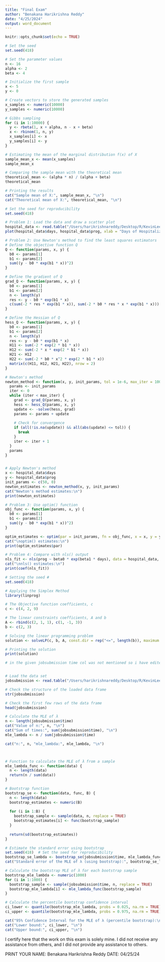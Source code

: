 ```yaml
---
title: "Final Exam"
author: "Benakana Harikrishna Reddy"
date: "4/25/2024"
output: word_document
---
```


```r
knitr::opts_chunk$set(echo = TRUE)
```

```r

# Set the seed
set.seed(418)

# Set the parameter values
n <- 16
alpha <- 2
beta <- 4

# Initialize the first sample
x <- 5
y <- 0

# Create vectors to store the generated samples
x_samples <- numeric(10000)
y_samples <- numeric(10000)

# Gibbs sampling
for (i in 1:10000) {
  y <- rbeta(1, x + alpha, n - x + beta)
  x <- rbinom(1, n, y)
  x_samples[i] <- x
  y_samples[i] <- y
}

# Estimating the mean of the marginal distribution f(x) of X
sample_mean_x <- mean(x_samples)
sample_mean_x

# Comparing the sample mean with the theoretical mean
theoretical_mean <- (alpha * n) / (alpha + beta)
theoretical_mean

# Printing the results
cat("Sample mean of X:", sample_mean_x, "\n")
cat("Theoretical mean of X:", theoretical_mean, "\n")

```

```r

# Set the seed for reproducibility
set.seed(418)

# Problem 1: Load the data and draw a scatter plot
hospital_data <- read.table("/Users/harikrishnareddy/Desktop/R/KevinLee/Final/hospital.txt", header = TRUE)
plot(hospital_data$days, hospital_data$prog, xlab = "Days of Hospitalization", ylab = "Prognostic Index", main = "Scatter Plot of Hospital Data")

# Problem 2: Use Newton's method to find the least squares estimators
# Define the objective function Q
Q <- function(params, x, y) {
  b0 <- params[1]
  b1 <- params[2]
  sum((y - b0 * exp(b1 * x))^2)
}

# Define the gradient of Q
grad_Q <- function(params, x, y) {
  b0 <- params[1]
  b1 <- params[2]
  n <- length(y)
  res <- y - b0 * exp(b1 * x)
  c(sum(-2 * res * exp(b1 * x)), sum(-2 * b0 * res * x * exp(b1 * x)))
}

# Define the Hessian of Q
hess_Q <- function(params, x, y) {
  b0 <- params[1]
  b1 <- params[2]
  n <- length(y)
  res <- y - b0 * exp(b1 * x)
  H11 <- sum(-2 * exp(2 * b1 * x))
  H12 <- sum(-2 * x * exp(2 * b1 * x))
  H21 <- H12
  H22 <- sum(-2 * b0 * x^2 * exp(2 * b1 * x))
  matrix(c(H11, H12, H21, H22), nrow = 2)
}

# Newton's method
newton_method <- function(x, y, init_params, tol = 1e-6, max_iter = 100) {
  params <- init_params
  iter <- 0
  while (iter < max_iter) {
    grad <- grad_Q(params, x, y)
    hess <- hess_Q(params, x, y)
    update <- -solve(hess, grad)
    params <- params + update
    
    # Check for convergence
    if (all(!is.na(update)) && all(abs(update) <= tol)) {
      break
    }
    iter <- iter + 1
  }
  params
}


# Apply Newton's method
x <- hospital_data$days
y <- hospital_data$prog
init_params <- c(50, 0)
newton_estimates <- newton_method(x, y, init_params)
cat("Newton's method estimates:\n")
print(newton_estimates)

# Problem 3: Use optim() function
obj_func <- function(params, x, y) {
  b0 <- params[1]
  b1 <- params[2]
  sum((y - b0 * exp(b1 * x))^2)
}

optim_estimates <- optim(par = init_params, fn = obj_func, x = x, y = y)
cat("\noptim() estimates:\n")
print(optim_estimates$par)

# Problem 4: Compare with nls() output
nls_fit <- nls(prog ~ beta0 * exp(beta1 * days), data = hospital_data, start = list(beta0 = 50, beta1 = 0))
cat("\nnls() estimates:\n")
print(coef(nls_fit))

```

```r

# Setting the seed #
set.seed(418)

# Applying the Simplex Method
library(linprog)

# The Objective function coefficients, c 
c <- c(4, 2, 9)

# The linear constraints coefficients, A and b 
A <- rbind(c(2, 1, 1), c(1, -1, 3))
b <- c(2, 3)

# Solving the linear programming problem
solution <- solveLP(c, b, A, const.dir = rep("<=", length(b)), maximum = TRUE, lpSolve = TRUE)

# Printing the solution
print(solution)

```

```r

# in the given jobsubmission time col was not mentioned so i have edited the main jobsubmission and added "time" col


# Load the data set
jobsubmission <- read.table("/Users/harikrishnareddy/Desktop/R/KevinLee/Final/jobsubmission.txt", header = TRUE)

# Check the structure of the loaded data frame
str(jobsubmission)

# Check the first few rows of the data frame
head(jobsubmission)

# Calculate the MLE of λ
n <- length(jobsubmission$time)
cat("Value of n:", n, "\n")
cat("Sum of times:", sum(jobsubmission$time), "\n")
mle_lambda <- n / sum(jobsubmission$time)

cat("n:", n, "mle_lambda:", mle_lambda, "\n")



# Function to calculate the MLE of λ from a sample
mle_lambda_func <- function(data) {
  n <- length(data)
  return(n / sum(data))
}

# Bootstrap function
bootstrap_se <- function(data, func, B) {
  n <- length(data)
  bootstrap_estimates <- numeric(B)
  
  for (i in 1:B) {
    bootstrap_sample <- sample(data, n, replace = TRUE)
    bootstrap_estimates[i] <- func(bootstrap_sample)
  }
  
  return(sd(bootstrap_estimates))
}

# Estimate the standard error using bootstrap
set.seed(418)  # Set the seed for reproducibility
bootstrap_se_lambda <- bootstrap_se(jobsubmission$time, mle_lambda_func, 1000)
cat("Standard error of the MLE of λ (using bootstrap):", bootstrap_se_lambda, "\n")

# Calculate the bootstrap MLE of λ for each bootstrap sample
bootstrap_mle_lambda <- numeric(1000)
for (i in 1:1000) {
  bootstrap_sample <- sample(jobsubmission$time, n, replace = TRUE)
  bootstrap_mle_lambda[i] <- mle_lambda_func(bootstrap_sample)
}

# Calculate the percentile bootstrap confidence interval
ci_lower <- quantile(bootstrap_mle_lambda, probs = 0.025, na.rm = TRUE)
ci_upper <- quantile(bootstrap_mle_lambda, probs = 0.975, na.rm = TRUE)

cat("95% Confidence Interval for the MLE of λ (percentile bootstrap):\n")
cat("Lower bound:", ci_lower, "\n")
cat("Upper bound:", ci_upper, "\n")


```



I certify here that the work on this exam is solely mine. I did not receive any assistance from others, and I did not provide any assistance to others.

PRINT YOUR NAME: Benakana Harikrishna Reddy          DATE: 04/25/24
